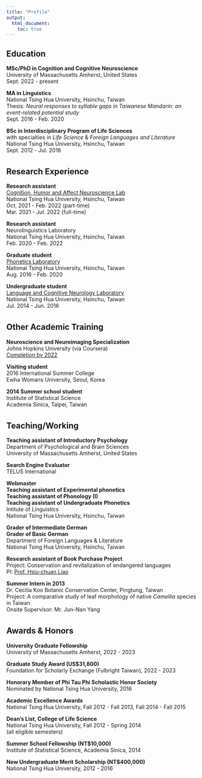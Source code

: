 ---
title: "Profile"
output:
  html_document:
    toc: true
---
## Education  
**MSc/PhD in Cognition and Cognitive Neuroscience**  
University of Massachusetts Amherst, United States  
Sept. 2022 - present  

**MA in Linguistics**  
National Tsing Hua University, Hsinchu, Taiwan  
Thesis: *Neural responses to syllable gaps in Taiwanese Mandarin: an event-related potential study*  
Sept. 2016 - Feb. 2020  

**BSc in Interdisciplinary Program of Life Sciences**  
with specialties in *Life Science* & *Foreign Languages and Literature*  
National Tsing Hua University, Hsinchu, Taiwan  
Sept. 2012 - Jul. 2016  

<div style="margin-bottom:35px;">
</div>

## Research Experience  

**Research assistant**  
[Cognition, Humor and Affect Neuroscience Lab](https://mx.nthu.edu.tw/~ycchan/)  
National Tsing Hua University, Hsinchu, Taiwan  
Oct. 2021 - Feb. 2022 (part-time)  
Mar. 2021 - Jul. 2022 (full-time)  

**Research assistant**  
Neurolinguistics Laboratory   
National Tsing Hua University, Hsinchu, Taiwan  
Feb. 2020 - Feb. 2022

**Graduate student**  
[Phonetics Laboratory](http://ling.hss.nthu.edu.tw/PhonLab/)  
National Tsing Hua University, Hsinchu, Taiwan  
Aug. 2016 - Feb. 2020  

**Undergraduate student**  
[Language and Cognitive Neurology Laboratory](https://sites.google.com/view/neuroling504)  
National Tsing Hua University, Hsinchu, Taiwan  
Jul. 2014 - Jun. 2016  

<div style="margin-bottom:35px;">
</div>

## Other Academic Training 
**Neuroscience and Neuroimaging Specialization**  
Johns Hopkins University (via Coursera)  
[Completion by 2022](https://coursera.org/share/d619ef92db4ef6d85e40896bdc5ed8ec)

**Visiting student**  
2016 International Summer College  
Ewha Womans University, Seoul, Korea  
  
**2014 Summer school student**  
Institute of Statistical Science  
Academia Sinica, Taipei, Taiwan  

<div style="margin-bottom:35px;">
</div>

## Teaching/Working  
**Teaching assistant of Introductory Psychology**  
Department of Psychological and Brain Sciences  
University of Massachusetts Amherst, United States  

**Search Engine Evaluator**  
TELUS International  

**Webmaster**  
**Teaching assistant of Experimental phonetics**  
**Teaching assistant of Phonology (I)**  
**Teaching assistant of Undergraduate Phonetics**  
Intitute of Linguistics  
National Tsing Hua University, Hsinchu, Taiwan  

**Grader of Intermediate German**  
**Grader of Basic German**  
Department of Foreign Languages & Literature  
National Tsing Hua University, Hsinchu, Taiwan 

**Research assistant of Book Purchase Project**  
Project: Conservation and revitalization of endangered languages  
PI: [Prof. Hsiu-chuan Liao](http://ling.hss.nthu.edu.tw/faculty/hcliao/index.html)  

**Summer Intern in 2013**  
Dr. Cecilia Koo Botanic Conservation Center, Pingtung, Taiwan  
Project: A comparative study of leaf morphology of native *Camellia* species in Taiwan  
Onsite Supervisor: Mr. Jun-Nan Yang

<div style="margin-bottom:35px;">
</div>

## Awards & Honors
**University Graduate Fellowship**  
University of Massachusetts Amherst, 2022 - 2023  

**Graduate Study Award (US$31,800)**  
Foundation for Scholarly Exchange (Fulbright Taiwan), 2022 - 2023  

**Honorary Member of Phi Tau Phi Scholastic Honor Society**  
Nominated by National Tsing Hua University, 2016  

**Academic Excellence Awards**  
National Tsing Hua University, Fall 2012 - Fall 2013, Fall 2014 - Fall 2015  

**Dean’s List, College of Life Science**  
National Tsing Hua University, Fall 2012 - Spring 2014  
(all eligible semesters)  

**Summer School Fellowship (NT$10,000)**    
Institute of Statistical Science, Academia Sinica, 2014  

**New Undergraduate Merit Scholarship (NT$400,000)**    
National Tsing Hua University, 2012 - 2016  
